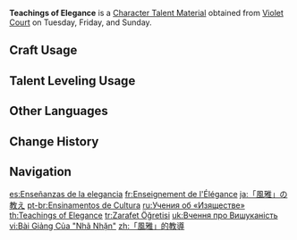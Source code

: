 {{Item Infobox
|id           = 104323
|image        = Item Teachings of Elegance.png
|type         = Character Talent Materials
|group2        = Talent Books
|invCategory  = Character Development Items
|group        = Elegance Books
|quality      = 2
|description  = Elegance is the form of the [[Inazuma|nation of thunder]].<br>Elegance brooks no flattery, and the elegant are ever noble. They are like the sea eagles who soar on high to contend with the resounding storms. They will not cater to philistine vulgarity, as one would not cast a flower crown into the mud, staining its dignity.
|day1         = Tuesday
|day2         = Friday
|day3         = Sunday
|source1      = Violet Court
|source2      = [[Parametric Transformer]]
|source3      = [[Chests]]
}}
'''Teachings of Elegance''' is a [[Character Talent Material]] obtained from [[Violet Court]] on Tuesday, Friday, and Sunday.

==Craft Usage==
{{Craft Usage}}

==Talent Leveling Usage==
{{Talent Leveling Usage}}

==Other Languages==
{{Other Languages
|en      = Teachings of Elegance
|zhs     = 「风雅」的教导
|zhs_rm  = "Fēngyá" de Zhídǎo
|zht     = 「風雅」的教導
|zht_rm  = "Fēngyá" de Zhídǎo
|zh_tl   = Teachings of "Elegance"
|ja      = 「風雅」の教え
|ja_rm   = "Fuuga" no Oshie
|ja_tl   = Teachings of "Elegance"
|ko      = 「풍아」의 가르침
|ko_tl   = Teachings of "Elegance"
|es      = Enseñanzas de la elegancia
|es_tl   = Teachings of Elegance
|fr      = Enseignement de l'Élégance
|fr_tl   = Teaching of Elegance
|ru      = Учения об «Изяществе»
|ru_tl   = Teachings of "Elegance"
|th      = Teachings of Elegance
|vi      = Bài Giảng Của "Nhã Nhặn"
|vi_tl   = Teachings of "Elegance"
|de      = Lehren der „Eleganz“
|de_tl   = Teachings of "Elegance"
|id      = Teachings of Elegance
|pt      = Ensinamentos de Cultura
|pt_tl   = Teachings of Culture
|tr      = Zarafet Öğretisi
|tr_tl   = Elegance Doctrine
|it      = Insegnamenti dell'eleganza
|it_tl   = Teachings of Elegance
}}

==Change History==
{{Change History|2.0}}

==Navigation==
{{Development Item Navbox|Character Talent Materials}}



[[es:Enseñanzas de la elegancia]]
[[fr:Enseignement de l'Élégance]]
[[ja:「風雅」の教え]]
[[pt-br:Ensinamentos de Cultura]]
[[ru:Учения об «Изяществе»]]
[[th:Teachings of Elegance]]
[[tr:Zarafet Öğretisi]]
[[uk:Вчення про Вишуканість]]
[[vi:Bài Giảng Của "Nhã Nhặn"]]
[[zh:「風雅」的教導]]